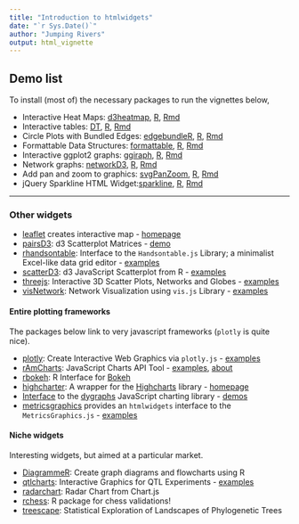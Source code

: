 ```yaml
---
title: "Introduction to htmlwidgets"
date: "`r Sys.Date()`"
author: "Jumping Rivers"
output: html_vignette
---
```

<!--
%\VignetteEngine{knitr::rmarkdown}
%\VignetteIndexEntry{Introduction to htmlwidgets}
-->

## Demo list

To install (most of) the necessary packages to run the vignettes below, 

  * Interactive Heat Maps: [d3heatmap](d3heatmap.html), [R](d3heatmap.R), [Rmd](d3heatmap.Rmd)
  * Interactive tables: [DT](DT.html), [R](DT.R), [Rmd](DT.Rmd)
  * Circle Plots with Bundled Edges: [edgebundleR](edgebundleR.html), [R](edgebundleR.R), [Rmd](edgebundleR.Rmd)
  * Formattable Data Structures: [formattable](formattable.html), [R](formattable.R), [Rmd](formattable.Rmd)
  * Interactive ggplot2 graphs: [ggiraph](ggiraph.html), [R](ggiraph.R), [Rmd](ggiraph.Rmd)
  * Network graphs: [networkD3](networkD3.html), [R](networkD3.R), [Rmd](networkD3.Rmd)
  * Add pan and zoom to graphics: [svgPanZoom](svgPanZoom.html), [R](svgPanZoom.R), [Rmd](svgPanZoom.Rmd)
  * jQuery Sparkline HTML Widget:[sparkline](sparkline.html), [R](sparkline.R), [Rmd](sparkline.Rmd)
  
---

### Other widgets

  * [leaflet](https://cran.rstudio.com/web/packages/leaflet/) creates interactive map - [homepage](https://rstudio.github.io/leaflet/)
  * [pairsD3](https://cran.rstudio.com/web/packages/pairsD3/): d3 Scatterplot Matrices - [demo](http://garthtarr.com/apps/pairsD3/)
  * [rhandsontable](https://cran.rstudio.com/web/packages/rhandsontable/): Interface to the `Handsontable.js` Library; a minimalist Excel-like data grid editor - [examples](https://jrowen.github.io/rhandsontable/)
  * [scatterD3](https://cran.rstudio.com/web/packages/scatterD3/): d3 JavaScript Scatterplot from R - [examples](https://data.nozav.org/app/scatterD3/)
  * [threejs](https://cran.rstudio.com/web/packages/threejs/): Interactive 3D Scatter Plots, Networks and Globes - 
  [examples](https://bwlewis.github.io/rthreejs/)
  * [visNetwork](https://cran.rstudio.com/web/packages/visNetwork/): Network Visualization using `vis.js` Library - 
  [examples](https://datastorm-open.github.io/visNetwork/)
  
#### Entire plotting frameworks

The packages below link to very javascript frameworks (`plotly` is quite nice).
  
  * [plotly](https://cran.rstudio.com/web/packages/plotly/): Create Interactive Web Graphics via `plotly.js` - 
  [examples](https://plot.ly/r/)
  * [rAmCharts](https://cran.rstudio.com/web/packages/rAmCharts/): JavaScript Charts API Tool - 
  [examples](https://datastorm-open.github.io/introduction_ramcharts/), [about](http://www.amcharts.com/about/)
  * [rbokeh](https://cran.rstudio.com/web/packages/rbokeh/): R Interface for [Bokeh](https://hafen.github.io/rbokeh/)
  * [highcharter](https://cran.rstudio.com/web/packages/highcharter/): A wrapper for the [Highcharts](http://www.highcharts.com/) library - [homepage](http://jkunst.com/highcharter/) 
  * [Interface](https://cran.rstudio.com/web/packages/dygraphs) to the [dygraphs](http://dygraphs.com/) JavaScript charting library - [demos](https://rstudio.github.io/dygraphs/)
  * [metricsgraphics](https://cran.rstudio.com/web/packages/metricsgraphics/) provides an `htmlwidgets` interface 
    to the `MetricsGraphics.js` - [examples](https://hrbrmstr.github.io/metricsgraphics/)

#### Niche widgets

Interesting widgets, but aimed at a particular market.

  * [DiagrammeR](https://cran.rstudio.com/web/packages/DiagrammeR/): Create graph diagrams and flowcharts using R
  * [qtlcharts](https://cran.rstudio.com/web/packages/qtlcharts/): Interactive Graphics for QTL Experiments - 
  [examples](http://kbroman.org/qtlcharts/)
  * [radarchart](https://cran.rstudio.com/web/packages/radarchart/): Radar Chart from Chart.js
  * [rchess](https://cran.rstudio.com/web/packages/rchess/): R package for chess validations!
  * [treescape](https://cran.rstudio.com/web/packages/treescape/): Statistical Exploration of Landscapes of Phylogenetic Trees
  
  
  